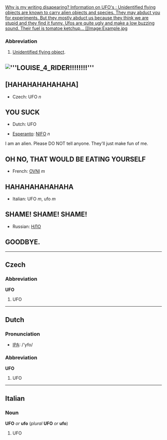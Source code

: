 

[[
Why is my writing disapearing?


Information on UFO's : 

Unidentified flying objects are known to carry alien objects and species. They may abduct you for experiments. But they mostly abduct us because they think we are stupid and they find it funny.
Ufos are quite ugly and make a low buzzing sound. Their fuel is tomatoe ketchup...

[[Image:Example.jpg]]



===Abbreviation=== 


#[[Unidentified flying object]].




== [[Image:'''LOUISE
4
RIDER!!!!!!!!''']] ==

== [HAHAHAHAHAHAHA] ==

*Czech: UFO ''n'' 

== YOU SUCK ==

*Dutch: UFO 



*[[Esperanto]]: [[NIFO]] ''n''
<nowiki>  
I am an alien. Please DO NOT tell anyone. They'll just make fun of me.</nowiki>

== OH NO, THAT WOULD BE EATING YOURSELF ==

*French: [[OVNI]] ''m''

== HAHAHAHAHAHAHA ==

*Italian: UFO ''m'', ufo ''m'' 

== SHAME! SHAME! SHAME! ==

*Russian: [[НЛО]] 

== GOODBYE. ==
 

----

==Czech==
===Abbreviation===
'''UFO'''

#UFO

----
==Dutch==
=== Pronunciation ===
*[[w:IPA|IPA]]: /'yfo/

===Abbreviation===
'''UFO'''

#UFO

----
==Italian==
===Noun===
'''UFO''' ''or'' '''ufo''' (''plural'' '''UFO''' ''or'' '''ufo''')

#UFO
